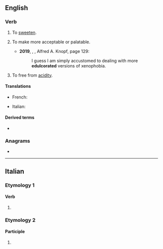 ==English==

===Verb===
{{en-verb}}

# {{lb|en|rare}} To [[sweeten]].
# {{lb|en|rare}} To make more acceptable or palatable.
#* '''2019''', {{w|Valeria Luiselli}}, ''{{w|Lost Children Archive}}'', Alfred A. Knopf, page 129:
#*: I guess I am simply accustomed to dealing with more '''edulcorated''' versions of xenophobia.
# {{lb|en|rare}} To free from [[acidity]].

====Translations====
{{trans-top|to sweeten}}
* French: {{t+|fr|édulcorer}}
{{trans-mid}}
* Italian: {{t+|it|edulcorare}}
{{trans-bottom}}

{{trans-top|to free from acidity}}
{{trans-mid}}
{{trans-bottom}}

====Derived terms====
* {{l|en|edulcoration}}

===Anagrams===
* {{anagrams|en|a=acdeelortu|cleared out}}

----

==Italian==

===Etymology 1===

====Verb====
{{head|it|verb form}}

# {{inflection of|it|edulcorare||2|p|pres|indc|;|2|p|impr}}

===Etymology 2===

====Participle====
{{head|it|past participle form|g=f-p}}

# {{feminine plural of|it|edulcorato}}
